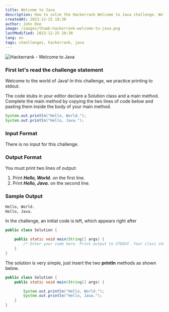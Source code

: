 ```yaml
---
title: Welcome to Java
description: How to solve the Hackerrank Welcome to Java challenge. Welcome to the Java world! In this challenge, we practice printing to stdout. The code stubs in your editor declare a Solution class and a main class< an i=4> method. Complete the main method by copying the two lines of code below and pasting them into the body of your main.
createdAt: 2023-12-25 18:30
author: John Doe
image: /images/thumb-hackerrank-welcome-to-java.png
lastModified: 2023-12-25 20:30
lang: en
tags: chanllenges, hackerrank, java
---
```

![Hackerrank - Welcome to Java](/images/thumb-hackerrank-welcome-to-java.png)

### First let's read the challenge statement

Welcome to the world of Java! In this challenge, we practice printing to stdout.

The code stubs in your editor declare a Solution class and a main method. Complete the main method by copying the two lines of code below and pasting them inside the body of your main method.
```java
System.out.println("Hello, World.");
System.out.println("Hello, Java.");
```
### Input Format

There is no input for this challenge.

### Output Format

You must print two lines of output:

1. Print ***Hello, World.*** on the first line.
2. Print ***Hello, Java.*** on the second line.

### Sample Output

```bash
Hello, World.
Hello, Java.
```

In the challenge, an initial code is left, which appears right after
```java
public class Solution {

    public static void main(String[] args) {
        /* Enter your code here. Print output to STDOUT. Your class should be named Solution. */
    }
}
```

The solution is very simple, just insert the two **println** methods as shown below.

```java
public class Solution {
    public static void main(String[] args) {

        System.out.println("Hello, World.");
        System.out.println("Hello, Java.");
    }
}
```
